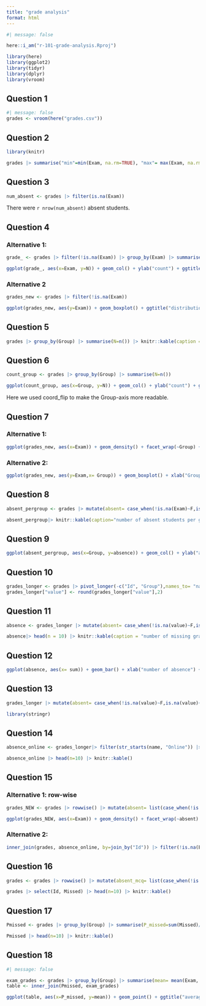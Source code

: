 ```yaml
---
title: "grade analysis"
format: html
---
```


```r
#| message: false

here::i_am("r-101-grade-analysis.Rproj")

library(here)
library(ggplot2)
library(tidyr)
library(dplyr)
library(vroom)
```

## Question 1

```r
#| message: false
grades <- vroom(here("grades.csv"))
```

## Question 2

```r
library(knitr)
```

```r
grades |> summarise("min"=min(Exam, na.rm=TRUE), "max"= max(Exam, na.rm=TRUE), "median"= median(Exam, na.rm=TRUE), "mean"= mean(Exam, na.rm=TRUE)) |> knitr::kable(caption= "statistics of Exam")
```

## Question 3

```r
num_absent <- grades |> filter(is.na(Exam))
```

There were `r nrow(num_absent)` absent students.

## Question 4

### Alternative 1:

```r
grade_ <- grades |> filter(!is.na(Exam)) |> group_by(Exam) |> summarise(N=n())
```

```r
ggplot(grade_, aes(x=Exam, y=N)) + geom_col() + ylab("count") + ggtitle("distribution of Exam")
```

### Alternative 2

```r
grades_new <- grades |> filter(!is.na(Exam))
```

```r
ggplot(grades_new, aes(y=Exam)) + geom_boxplot() + ggtitle("distribution of Exam")
```

## Question 5

```r
grades |> group_by(Group) |> summarise(N=n()) |> knitr::kable(caption = "repartition of students in each group")
```

## Question 6

```r
count_group <- grades |> group_by(Group) |> summarise(N=n())
```

```r
ggplot(count_group, aes(x=Group, y=N)) + geom_col() + ylab("count") + ggtitle("distribution of Exam") + coord_flip()
```

Here we used coord_flip to make the Group-axis more readable.

## Question 7

### Alternative 1:

```r
ggplot(grades_new, aes(x=Exam)) + geom_density() + facet_wrap(~Group) + ggtitle("distribution of Exam conditioned on Group")
```

### Alternative 2:

```r
ggplot(grades_new, aes(y=Exam,x= Group)) + geom_boxplot() + xlab("Group") + ggtitle("distribution of Exam conditioned by group") + ggtitle("distribution of Exam conditioned on Group")+ coord_flip()
```

## Question 8

```r
absent_pergroup <- grades |> mutate(absent= case_when(!is.na(Exam)~F,is.na(Exam)~T)) |> group_by(Group) |> summarise(absence= sum(absent)) 

absent_pergroup|> knitr::kable(caption="number of absent students per group")
```

## Question 9

```r
ggplot(absent_pergroup, aes(x=Group, y=absence)) + geom_col() + ylab("absence") + ggtitle("repartion of absence per group") + coord_flip()
```

## Question 10

```r
grades_longer <- grades |> pivot_longer(-c("Id", "Group"),names_to= "name", values_to= "value") 
grades_longer["value"] <- round(grades_longer["value"],2)
```

## Question 11

```r
absence <- grades_longer |> mutate(absent= case_when(!is.na(value)~F,is.na(value)~T)) |> group_by(Id) |> summarise(sum= sum(absent)) 

absence|> head(n = 10) |> knitr::kable(caption = "number of missing grades per student") 
```

## Question 12

```r
ggplot(absence, aes(x= sum)) + geom_bar() + xlab("number of absence") + ylab("count") + ggtitle("distribution of the number of missing grades per student")
```

## Question 13

```r
grades_longer |> mutate(absent= case_when(!is.na(value)~F,is.na(value)~T))|> filter(name=="Exam") |> group_by(Group) |> summarise(absences= sum(absent))  |> knitr::kable()
```

```r
library(stringr)
```

## Question 14

```r
absence_online <- grades_longer|> filter(str_starts(name, "Online")) |> mutate(absent= case_when(!is.na(value)~F,is.na(value)~T)) |> group_by(Id) |> summarise(absence= sum(absent)) 

absence_online |> head(n=10) |> knitr::kable()
```

## Question 15

### Alternative 1: row-wise

```r
grades_NEW <- grades |> rowwise() |> mutate(absent= list(case_when(!is.na(c_across(starts_with("Online")))~F,is.na(c_across(starts_with("Online")))~T))) |> mutate(absent= sum(absent)) |> filter(!is.na(Exam)) 
```

```r
ggplot(grades_NEW, aes(x=Exam)) + geom_density() + facet_wrap(~absent) + ggtitle("distribution of the grades at the Exam conditioned by missing grades for online tests")
```
### Alternative 2:

```r
inner_join(grades, absence_online, by=join_by("Id")) |> filter(!is.na(Exam)) |> ggplot(aes(x=Exam)) + geom_density() + facet_wrap(~absence) + ggtitle("distribution of the grades at the Exam conditioned by missing grades for online tests")
```

## Question 16

```r
grades <- grades |> rowwise() |> mutate(absent_mcq= list(case_when(!is.na(c_across(starts_with("MCQ")))~F,is.na(c_across(starts_with("MCQ")))~T))) |> mutate(absent_mcq= sum(absent_mcq)) |> mutate(Missed=case_when(absent_mcq > 0 ~ T, absent_mcq==0 ~ F)) 
```

```r
grades |> select(Id, Missed) |> head(n=10) |> knitr::kable()
```

## Question 17

```r
Pmissed <- grades |> group_by(Group) |> summarise(P_missed=sum(Missed)/n())

Pmissed |> head(n=10) |> knitr::kable()
```

## Question 18

```r
#| message: false

exam_grades <- grades |> group_by(Group) |> summarise(mean= mean(Exam,  na.rm=TRUE))
table <- inner_join(Pmissed, exam_grades)
```

```r
ggplot(table, aes(x=P_missed, y=mean)) + geom_point() + ggtitle("average  Exam grade per group as a function of percentage of missed MCQ")
```
